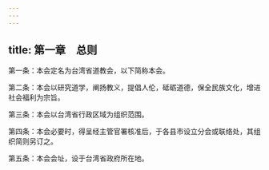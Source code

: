 ```yaml
---
---
---
```

title: 第一章　总则
---




第一条：本会定名为台湾省道教会，以下简称本会。

第二条：本会以研究道学，阐扬教义，提倡人伦，砥砺道德，保全民族文化，增进社会福利为宗旨。

第三条：本会以台湾省行政区域为组织范围。

第四条：本会必要时，得呈经主管官署核准后，于各县市设立分会或联络处，其组织简则另订之。

第五条：本会会址，设于台湾省政府所在地。